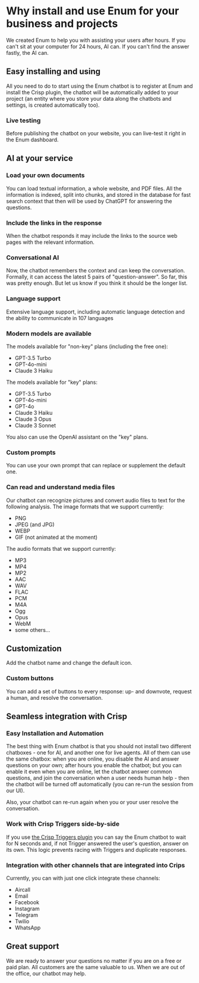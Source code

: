 
# Why install and use Enum for your business and projects
We created Enum to help you with assisting your users after hours. If you can't sit at your computer for 24 hours, AI can. If you can't find the answer fastly, the AI can.

## Easy installing and using
All you need to do to start using the Enum chatbot is to register at Enum and install the Crisp plugin, the chatbot will be automatically added to your project (an entity where you store your data along the chatbots and settings, is created automatically too).

### Live testing
Before publishing the chatbot on your website, you can live-test it right in the Enum dashboard.

## AI at your service

### Load your own documents
You can load textual information, a whole website, and PDF files. All the information is indexed, split into chunks, and stored in the database for fast search context that then will be used by ChatGPT for answering the questions.

### Include the links in the response
When the chatbot responds it may include the links to the source web pages with the relevant information.

### Conversational AI
Now, the chatbot remembers the context and can keep the conversation. Formally, it can access the latest 5 pairs of "question-answer". So far, this was pretty enough. But let us know if you think it should be the longer list.

### Language support
Extensive language support, including automatic language detection and the ability to communicate in 107 languages

### Modern models are available
The models available for "non-key" plans (including the free one):
- GPT-3.5 Turbo
- GPT-4o-mini
- Claude 3 Haiku

The models available for "key" plans:

- GPT-3.5 Turbo
- GPT-4o-mini
- GPT-4o
- Claude 3 Haiku
- Claude 3 Opus
- Claude 3 Sonnet

You also can use the OpenAI assistant on the "key" plans.

### Custom prompts
You can use your own prompt that can replace or supplement the default one. 

### Can read and understand media files
Our chatbot can recognize pictures and convert audio files to text for the following analysis. 
The image formats that we support currently:

- PNG
- JPEG (and JPG)
- WEBP
- GIF (not animated at the moment)

The audio formats that we support currently:
- MP3
- MP4
- MP2
- AAC
- WAV
- FLAC
- PCM
- M4A
- Ogg
- Opus
- WebM
- some others...

## Customization
Add the chatbot name and change the default icon.

### Custom buttons
You can add a set of buttons to every response: up- and downvote, request a human, and resolve the conversation.

## Seamless integration with Crisp

### Easy Installation and Automation
The best thing with Enum chatbot is that you should not install two different chatboxes - one for AI, and another one for live agents. All of them can use the same chatbox: when you are online, you disable the AI and answer questions on your own; after hours you enable the chatbot; but you can enable it even when you are online, let the chatbot answer common questions, and join the conversation when a user needs human help - then the chatbot will be turned off automatically (you can re-run the session from our UI).

Also, your chatbot can re-run again when you or your user resolve the conversation.

### Work with Crisp Triggers side-by-side
If you use [the Crisp Triggers plugin](https://help.crisp.chat/en/article/how-to-use-triggers-pq0znd/) you can say the Enum chatbot to wait for N seconds and, if not Trigger answered the user's question, answer on its own. This logic prevents racing with Triggers and duplicate responses.

### Integration with other channels that are integrated into Crips
Currently, you can with just one click integrate these channels:

- Aircall
- Email
- Facebook
- Instagram
- Telegram
- Twilio
- WhatsApp


## Great support
We are ready to answer your questions no matter if you are on a free or paid plan. All customers are the same valuable to us. When we are out of the office, our chatbot may help.
